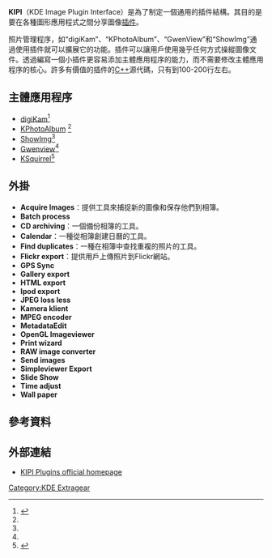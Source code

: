 {{noteTA|G1=IT}}
'''KIPI'''（KDE Image Plugin Interface）是為了制定一個通用的插件結構。其目的是要在各種圖形應用程式之間分享圖像[[插件|插件]]。

照片管理程序，如“digiKam”、“KPhotoAlbum”、“GwenView”和“ShowImg”通過使用插件就可以擴展它的功能。插件可以讓用戶使用幾乎任何方式操縱圖像文件。透過編寫一個小插件更容易添加主體應用程序的能力，而不需要修改主體應用程序的核心。許多有價值的插件的[[C++|C++]]源代碼，只有到100-200行左右。

== 主體應用程序 ==

* [[digiKam|digiKam]]<ref name="kipi-extragear">{{Cite web |url=http://extragear.kde.org/apps/kipi/ |title=KDE Extragear: Kipi |accessdate=2009-07-22 |archive-date=2016-03-05 |archive-url=https://web.archive.org/web/20160305104846/https://extragear.kde.org/apps/kipi/ |dead-url=no }}</ref>
* [[KPhotoAlbum|KPhotoAlbum]] <ref name="kipi-extragear"/>
* [[ShowImg|ShowImg]]<ref name="kipi-extragear"/>
* [[Gwenview|Gwenview]]<ref name="kipi-extragear"/>
* [[KSquirrel|KSquirrel]]<ref>{{Cite web |url=http://ksquirrel.sourceforge.net/changelog.php |title=KSquirrel changelog |accessdate=2009-07-22 |archive-date=2009-01-31 |archive-url=https://web.archive.org/web/20090131155422/http://ksquirrel.sourceforge.net/changelog.php |dead-url=no }}</ref>

== 外掛 ==
* '''Acquire Images'''：提供工具來捕捉新的圖像和保存他們到相簿。
* '''Batch process'''
* '''CD archiving'''：一個備份相簿的工具。
* '''Calendar'''：一種從相簿創建日曆的工具。
* '''Find duplicates'''：一種在相簿中查找重複的照片的工具。
* '''Flickr export'''：提供用戶上傳照片到Flickr網站。
* '''GPS Sync'''
* '''Gallery export'''
* '''HTML export'''
* '''Ipod export'''
* '''JPEG loss less'''
* '''Kamera klient'''
* '''MPEG encoder'''
* '''MetadataEdit'''
* '''OpenGL Imageviewer'''
* '''Print wizard'''
* '''RAW image converter'''
* '''Send images'''
* '''Simpleviewer Export'''
* '''Slide Show'''
* '''Time adjust'''
* '''Wall paper'''

== 參考資料 ==

{{reflist}}

== 外部連結 ==

* [http://www.kipi-plugins.org/ KIPI Plugins official homepage]{{Wayback|url=http://www.kipi-plugins.org/ |date=20200517030028 }}

{{KDE}}

[[Category:KDE_Extragear|Category:KDE Extragear]]